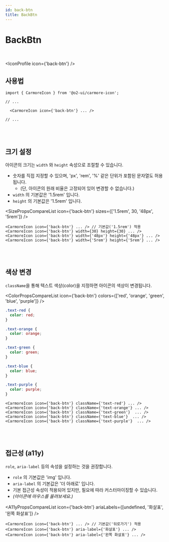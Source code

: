 ```yaml
---
id: back-btn
title: BackBtn
---
```




# BackBtn

<br />

<IconProfile icon={'back-btn'} />

## 사용법

```tsx
import { CarmoreIcon } from '@o2-ui/carmore-icon';

// ...

  <CarmoreIcon icon={'back-btn'} ... />

// ...
```

<br />
<br />

## 크기 설정

아이콘의 크기는 `width` 와 `height` 속성으로 조절할 수 있습니다.

- 숫자를 직접 지정할 수 있으며, 'px', 'rem', '%' 같은 단위가 포함된 문자열도 허용됩니다.
  - (단, 아이콘의 원래 비율은 고정되어 있어 변경할 수 없습니다.)
- `width` 의 기본값은 '1.5rem' 입니다.
- `height` 의 기본값은 '1.5rem' 입니다.

<SizePropsCompareList icon={'back-btn'} sizes={['1.5rem', 30, '48px', '5rem']} />

```tsx
<CarmoreIcon icon={'back-btn'} ... /> // 기본값('1.5rem') 적용
<CarmoreIcon icon={'back-btn'} width={30} height={30} ... />
<CarmoreIcon icon={'back-btn'} width={'48px'} height={'48px'} ... />
<CarmoreIcon icon={'back-btn'} width={'5rem'} height={'5rem'} ... />
```

<br />
<br />

## 색상 변경

`className`을 통해 텍스트 색상(color)을 지정하면 아이콘의 색상이 변경됩니다.

<ColorPropsCompareList icon={'back-btn'} colors={['red', 'orange', 'green', 'blue', 'purple']} />

```css
.text-red {
  color: red;
}

.text-orange {
  color: orange;
}

.text-green {
  color: green;
}

.text-blue {
  color: blue;
}

.text-purple {
  color: purple;
}
```

```tsx
<CarmoreIcon icon={'back-btn'} className={'text-red'} ... />
<CarmoreIcon icon={'back-btn'} className={'text-orange'} ... />
<CarmoreIcon icon={'back-btn'} className={'text-green'}  ... />
<CarmoreIcon icon={'back-btn'} className={'text-blue'}  ... />
<CarmoreIcon icon={'back-btn'} className={'text-purple'}  ... />
```

<br />
<br />

## 접근성 (a11y)

`role`, `aria-label` 등의 속성을 설정하는 것을 권장합니다.

- `role` 의 기본값은 'img' 입니다.
- `aria-label` 의 기본값은 '더 아래로' 입니다.
- 기본 접근성 속성이 적용되어 있지만, 필요에 따라 커스터마이징할 수 있습니다.
- _(아이콘에 마우스를 올려보세요.)_

<A11yPropsCompareList icon={'back-btn'} ariaLabels={[undefined, '화살표', '왼쪽 화살표']} />

```tsx
<CarmoreIcon icon={'back-btn'} ... /> // 기본값('뒤로가기') 적용
<CarmoreIcon icon={'back-btn'} aria-label={'화살표'} ... />
<CarmoreIcon icon={'back-btn'} aria-label={'왼쪽 화살표'} ... />
```
